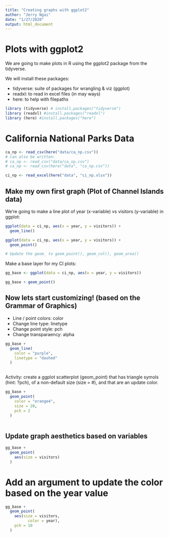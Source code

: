 ```yaml
---
title: "Creating graphs with ggplot2"
author: "Jerry Ngai"
date: "1/27/2020"
output: html_document
---
```


# Plots with ggplot2

We are going to make plots in R using the ggplot2 package from the tidyverse.

We will install these packages:

- tidyverse: suite of packages for wrangling & viz (ggplot)
- readxl: to read in excel files (in may ways)
- here: to help with filepaths

```r
library (tidyverse) # install.packages("tidyverse")
library (readxl) #install.packages("readxl")
library (here) #install.packages("here")

```

# California National Parks Data

```r

ca_np <- read_csv(here("data/ca_np.csv"))
# can also be written:
# ca_np <- read_csv("data/ca_np.csv")
# ca_np <- read_csv(here("data", "ca_np.csv"))

ci_np <- read_excel(here("data", "ci_np.xlsx"))

```

## Make my own first graph (Plot of Channel Islands data)

We're going to make a line plot of year (x-variable) vs visitors (y-variable) in ggplot:

```r

ggplot(data = ci_np, aes(x = year, y = visitors)) + 
  geom_line()

ggplot(data = ci_np, aes(x = year, y = visitors)) + 
  geom_point()

# Update the geom_ to geom_point(), geom_col(), geom_area()

```

Make a base layer for my CI plots:

```r

gg_base <- ggplot(data = ci_np, aes(x = year, y = visitors))

gg_base + geom_point()

```

## Now lets start customizing!  (based on the Grammar of Graphics)

- Line / point colors: color
- Change line type: linetype
- Change point style: pch
- Change transparaency: alpha

```r

gg_base + 
  geom_line(
    color = "purple",
    linetype = "dashed"
  )
  
```

Activity: create a ggplot scatterplot (geom_point) that has triangle symols (hint: ?pch), of a non-default size (size = #), and that are an update color.


```r

gg_base + 
  geom_point(
    color = "orange4",
    size = 20,
    pch = 2
  )
  
```

## Update graph aesthetics based on variables

```r

gg_base + 
  geom_point(
    aes(size = visitors)
  )

```

# Add an argument to update the color based on the year value

```r

gg_base + 
  geom_point(
    aes(size = visitors, 
          color = year),
    pch = 10
  )

```



